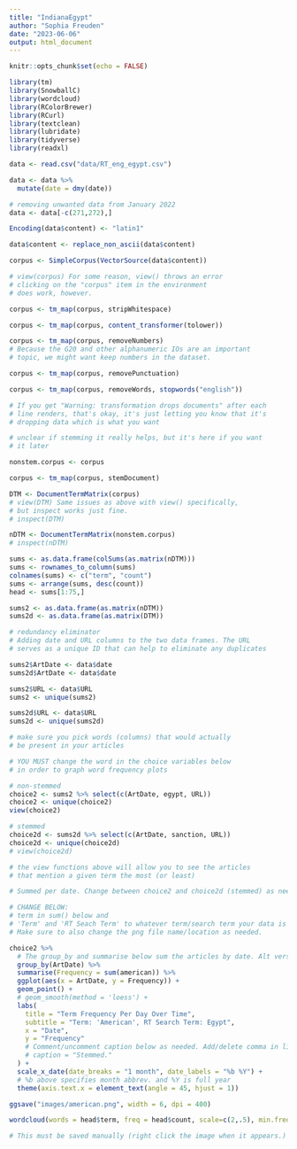 ```yaml
---
title: "IndianaEgypt"
author: "Sophia Freuden"
date: "2023-06-06"
output: html_document
---
```


```r
knitr::opts_chunk$set(echo = FALSE)
```

```r
library(tm)
library(SnowballC)
library(wordcloud)
library(RColorBrewer)
library(RCurl)
library(textclean)
library(lubridate)
library(tidyverse)
library(readxl)
```

```r
data <- read.csv("data/RT_eng_egypt.csv")
```

```r
data <- data %>%
  mutate(date = dmy(date))
```

```r
# removing unwanted data from January 2022
data <- data[-c(271,272),]
```

```r
Encoding(data$content) <- "latin1"

data$content <- replace_non_ascii(data$content)
```

```r
corpus <- SimpleCorpus(VectorSource(data$content))

# view(corpus) For some reason, view() throws an error
# clicking on the "corpus" item in the environment
# does work, however.
```

```r
corpus <- tm_map(corpus, stripWhitespace)

corpus <- tm_map(corpus, content_transformer(tolower))

corpus <- tm_map(corpus, removeNumbers)
# Because the G20 and other alphanumeric IOs are an important
# topic, we might want keep numbers in the dataset.

corpus <- tm_map(corpus, removePunctuation)

corpus <- tm_map(corpus, removeWords, stopwords("english"))

# If you get "Warning: transformation drops documents" after each
# line renders, that's okay, it's just letting you know that it's
# dropping data which is what you want
```

```r
# unclear if stemming it really helps, but it's here if you want
# it later

nonstem.corpus <- corpus

corpus <- tm_map(corpus, stemDocument)
```

```r
DTM <- DocumentTermMatrix(corpus)
# view(DTM) Same issues as above with view() specifically,
# but inspect works just fine.
# inspect(DTM)
```

```r
nDTM <- DocumentTermMatrix(nonstem.corpus)
# inspect(nDTM)
```

```r
sums <- as.data.frame(colSums(as.matrix(nDTM)))
sums <- rownames_to_column(sums)
colnames(sums) <- c("term", "count")
sums <- arrange(sums, desc(count))
head <- sums[1:75,]

sums2 <- as.data.frame(as.matrix(nDTM))
sums2d <- as.data.frame(as.matrix(DTM))
```

```r
# redundancy eliminator
# Adding date and URL columns to the two data frames. The URL
# serves as a unique ID that can help to eliminate any duplicates

sums2$ArtDate <- data$date
sums2d$ArtDate <- data$date

sums2$URL <- data$URL
sums2 <- unique(sums2)

sums2d$URL <- data$URL
sums2d <- unique(sums2d)
```

```r
# make sure you pick words (columns) that would actually
# be present in your articles

# YOU MUST change the word in the choice variables below
# in order to graph word frequency plots

# non-stemmed
choice2 <- sums2 %>% select(c(ArtDate, egypt, URL))
choice2 <- unique(choice2)
view(choice2)

# stemmed
choice2d <- sums2d %>% select(c(ArtDate, sanction, URL))
choice2d <- unique(choice2d)
# view(choice2d)

# the view functions above will allow you to see the articles
# that mention a given term the most (or least)
```

```r
# Summed per date. Change between choice2 and choice2d (stemmed) as needed.

# CHANGE BELOW:
# term in sum() below and
# 'Term' and 'RT Seach Term' to whatever term/search term your data is based on.
# Make sure to also change the png file name/location as needed.

choice2 %>%
  # The group_by and summarise below sum the articles by date. Alt version c'd out below.
  group_by(ArtDate) %>% 
  summarise(Frequency = sum(american)) %>%
  ggplot(aes(x = ArtDate, y = Frequency)) +
  geom_point() +
  # geom_smooth(method = 'loess') +
  labs(
    title = "Term Frequency Per Day Over Time",
    subtitle = "Term: 'American', RT Search Term: Egypt",
    x = "Date",
    y = "Frequency"
    # Comment/uncomment caption below as needed. Add/delete comma in line above, too.
    # caption = "Stemmed."
  ) +
  scale_x_date(date_breaks = "1 month", date_labels = "%b %Y") +
  # %b above specifies month abbrev. and %Y is full year
  theme(axis.text.x = element_text(angle = 45, hjust = 1))

ggsave("images/american.png", width = 6, dpi = 400)
```

```r
wordcloud(words = head$term, freq = head$count, scale=c(2,.5), min.freq = 15, max.words=100, random.order=FALSE, rot.per=0.35, colors=c("black", "purple", "orange", "lightgreen"), main="Title")

# This must be saved manually (right click the image when it appears.)
```






